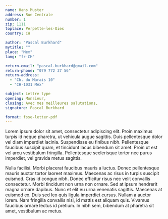 ```yaml
---
name: Hans Muster
address: Rue Centrale
number: 1
zip: 1111
toplace: Perpette-les-Oies
country: CH

author: "Pascal Burkhard"
mytitle: ""
place: "Mex"
lang: "fr-CH"

return-email: "pascal.burkhard@gmail.com"
return-phone: "079 772 37 56"
return-address: 
  - "Ch. du Marais 10"
  - "CH-1031 Mex"

subject: Lettre type
opening: Monsieur,
closing: Avec mes meilleures salutations,
signature: Pascal Burkhard

format: fsse-letter-pdf
---
```


Lorem ipsum dolor sit amet, consectetur adipiscing elit. Proin maximus turpis id neque pharetra, ut vehicula augue sagittis. Duis pellentesque dolor vel diam imperdiet lacinia. Suspendisse eu finibus nibh. Pellentesque faucibus suscipit quam, et tincidunt lacus bibendum sit amet. Proin ut est vel arcu vestibulum fringilla. Pellentesque scelerisque tortor nec purus imperdiet, vel gravida metus sagittis.

Nulla facilisi. Morbi placerat faucibus mauris a luctus. Donec pellentesque mauris auctor tortor laoreet maximus. Maecenas ac risus in turpis suscipit euismod. Cras id congue nibh. Donec efficitur risus nec velit convallis consectetur. Morbi tincidunt non urna non ornare. Sed at ipsum hendrerit magna ornare dapibus. Nunc et elit eu urna venenatis sagittis. Maecenas at euismod ex. Duis sed leo quis ligula imperdiet cursus. Nullam a auctor lorem. Nam fringilla convallis nisi, id mattis est aliquam quis. Vivamus faucibus ornare lectus id pretium. In nibh sem, bibendum at pharetra sit amet, vestibulum ac metus.